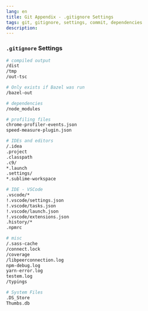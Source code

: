 ```yaml
---
lang: en
title: Git Appendix - .gitignore Settings
tags: git, gitignore, settings, commit, dependencies
description:
---
```


### <a name="gitignore"></a> `.gitignore` Settings

```bash
# compiled output
/dist
/tmp
/out-tsc

# Only exists if Bazel was run
/bazel-out

# dependencies
/node_modules

# profiling files
chrome-profiler-events.json
speed-measure-plugin.json

# IDEs and editors
/.idea
.project
.classpath
.c9/
*.launch
.settings/
*.sublime-workspace

# IDE - VSCode
.vscode/*
!.vscode/settings.json
!.vscode/tasks.json
!.vscode/launch.json
!.vscode/extensions.json
.history/*
.npmrc

# misc
/.sass-cache
/connect.lock
/coverage
/libpeerconnection.log
npm-debug.log
yarn-error.log
testem.log
/typings

# System Files
.DS_Store
Thumbs.db
```
